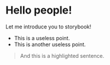 
<Meta title="Introduction" />

# Hello people!

Let me introduce you to storybook!

- This is a useless point.
- This is another useless point.

> And this is a highlighted sentence.